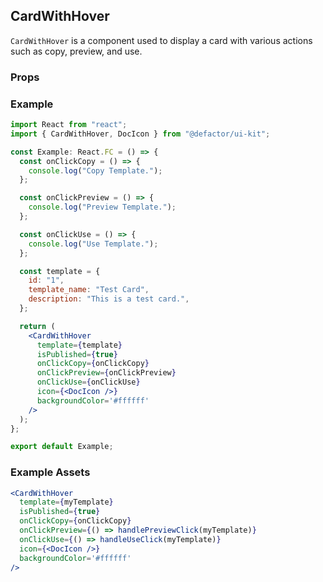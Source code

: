 
<Meta title="V2/Cards/CardWithHover/Documentation" component={CardWithHover} />

## CardWithHover

`CardWithHover` is a component used to display a card with various actions such as copy, preview, and use.

### Props

<Props of={CardWithHover} />

### Example

```jsx
import React from "react";
import { CardWithHover, DocIcon } from "@defactor/ui-kit";

const Example: React.FC = () => {
  const onClickCopy = () => {
    console.log("Copy Template.");
  };

  const onClickPreview = () => {
    console.log("Preview Template.");
  };

  const onClickUse = () => {
    console.log("Use Template.");
  };

  const template = {
    id: "1",
    template_name: "Test Card",
    description: "This is a test card.",
  };

  return (
    <CardWithHover
      template={template}
      isPublished={true}
      onClickCopy={onClickCopy}
      onClickPreview={onClickPreview}
      onClickUse={onClickUse}
      icon={<DocIcon />}
      backgroundColor='#ffffff'
    />
  );
};

export default Example;
```

### Example Assets

```jsx
<CardWithHover
  template={myTemplate}
  isPublished={true}
  onClickCopy={onClickCopy}
  onClickPreview={() => handlePreviewClick(myTemplate)}
  onClickUse={() => handleUseClick(myTemplate)}
  icon={<DocIcon />}
  backgroundColor='#ffffff'
/>
```
